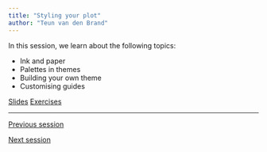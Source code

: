 ```yaml
---
title: "Styling your plot"
author: "Teun van den Brand"
---
```


In this session, we learn about the following topics:

* Ink and paper
* Palettes in themes
* Building your own theme
* Customising guides

::: {.text-center .plain}
:::::: {.btn-group}
[Slides](../slides/4_theme_guide.qmd){.btn .btn-primary role="button"}
[Exercises](../exercises/4_theme_guide.qmd){.btn .btn-success .disabled role="button"}
::::::
:::

---

::: {.d-flex .justify-content-between}
[<i class="bi bi-caret-left"></i> Previous session](../sessions/3_text_fonts.qmd){.btn .btn-sm .btn-outline-secondary role="button"}

[Next session <i class="bi bi-caret-right"></i>](../sessions/5_composition.qmd){.btn .btn-sm .btn-outline-secondary role="button"}
:::
